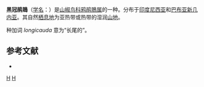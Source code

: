 {{Speciesbox
| image = Naturalis Biodiversity Center - RMNH.AVES.19428 1 - Coracina longicauda grisea Junge, 1939 - Campephagidae - bird skin specimen.jpeg
| image caption = 黑冠鹃鵙
| status = LC 
| status_system = IUCN3.1
| genus = Coracina
| species = longicauda
| authority = De Vis, 1890
| synonyms = 
}}

'''黑冠鹃鵙'''（[[学名|学名]]：{{lang|la|''Coracina longicauda''}}）是[[山椒鸟科|山椒鸟科]][[鸦鹃鵙属|鸦鹃鵙属]]的一种。分布于[[印度尼西亚|印度尼西亚]]和[[巴布亚新几内亚|巴布亚新几内亚]]。其自然[[栖息地|栖息地]]为亚热带或热带的湿润[[山地|山地]]。

种加词 ''longicauda'' 意为“长尾的”。

== 参考文献 ==
* {{IUCN2010
|assessors=BirdLife International
|year=2009
|id=146799
|title=Coracina longicauda
|version=2010.3
|downloaded= 2010-10-22
}}
{{Taxonbar|from=Q2667592}}

[[Category:鸦鹃鵙属|H]]
[[Category:1890年描述的鸟类|H]]